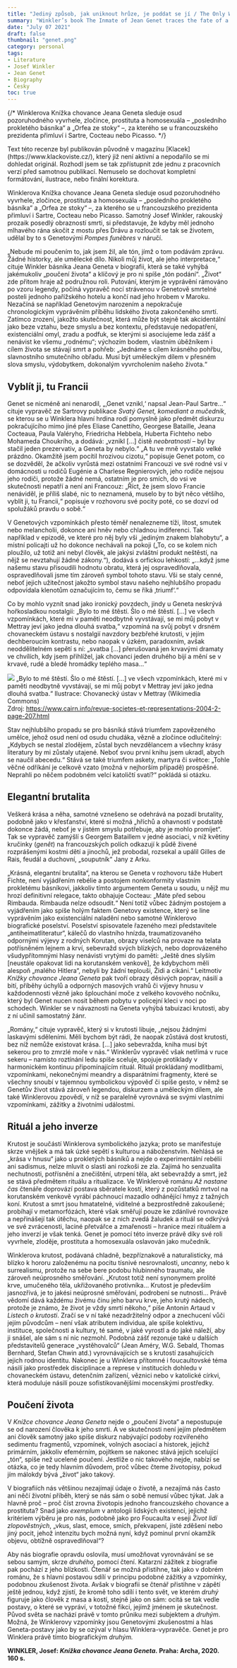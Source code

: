 ```yaml
---
title: "Jediný způsob, jak uniknout hrůze, je poddat se jí / The Only Way to Escape Horror Is to Surrender to It"
summary: "Winkler’s book The Inmate of Jean Genet traces the fate of a remarkable outcast—criminal, prostitute, and homosexual—hailed as “the last accursed poet” and “the Orpheus of the gutter.” Figures like Sartre, Cocteau, and Picasso even pleaded his case before the French president."
date: "July 07 2021"
draft: false
thumbnail: "genet.png"
category: personal
tags:
- Literature
- Josef Winkler
- Jean Genet
- Biography
- Česky
toc: true
---
```


{/* Winklerova Knížka chovance Jeana Geneta sleduje osud pozoruhodného vyvrhele, zločince, prostituta a homosexuála – „posledního prokletého básníka“ a „Orfea ze stoky“ –, za kterého se u francouzského prezidenta přimluví i Sartre, Cocteau nebo Picasso. */}


<Admonition type="info" compact={true}>
    Text této recenze byl publikován původně v magazínu [Klacek](https://www.klackoviste.cz/), který již není aktivní a nepodařilo se mi dohledat originál. Rozhodl jsem se tak zpřístupnit zde jednu z pracovních verzí před samotnou publikací. Nemuselo se dochovat kompletní formátování, ilustrace, nebo finální korektura.
</Admonition>

Winklerova Knížka chovance Jeana Geneta sleduje osud pozoruhodného vyvrhele, zločince, prostituta a homosexuála – „posledního prokletého básníka“ a „Orfea ze stoky“ –, za kterého se u francouzského prezidenta přimluví i Sartre, Cocteau nebo Picasso. Samotný Josef Winkler, rakouský prozaik posedlý obrazností smrti, si představuje, že kdyby měl jednoho mlhavého rána skočit z mostu přes Drávu a rozloučit se tak se životem, udělal by to s Genetovými *Pompes funèbres* v náručí.

„Nebude mi poučením to, jak jsem žil, ale tón, jímž o tom podávám zprávu. Žádné historky, ale umělecké dílo. Nikoli můj život, ale jeho interpretace,“ cituje Winkler básníka Jeana Geneta v biografii, která se také vyhýbá jakémukoliv „poučení života“ a klíčový je pro ni spíše „tón podání“. „Život“ zde přitom hraje až podružnou roli. Putování, kterým je vyprávění rámováno po vzoru legendy, počíná vypravěč nocí strávenou v Genetově smrtelné posteli jednoho pařížského hotelu a končí nad jeho hrobem v Maroku. Nezačíná se například Genetovým narozením a nepokračuje chronologickým vyprávěním příběhu lidského života zakončeného smrtí. Zatímco zrození, jakožto skutečnost, která může být stejně tak akcidentální jako beze vztahu, beze smyslu a bez kontextu, představuje nedopatření, existenciální omyl, zradu a podfuk, se kterými si asociujeme leda zášť a nenávist ke všemu „rodnému“; výchozím bodem, vlastním úběžníkem i cílem života se stávají smrt a pohřeb: „Jednáme s cílem krásného pohřbu, slavnostního smutečního obřadu. Musí být uměleckým dílem v přesném slova smyslu, výdobytkem, dokonalým vyvrcholením našeho života.“


## Vyblít ji, tu Francii

Genet se nicméně ani nenarodil, „‚Genet vznikl,‘ napsal Jean-Paul Sartre…“ cituje vypravěč ze Sartrovy publikace *Svatý Genet, komediant a mučedník*, se kterou se u Winklera hlavní hrdina rodí pomyslně jako předmět diskurzu pokračujícího mimo jiné přes Eliase Canettiho, Georgese Bataille, Jeana Cocteaua, Paula Valéryho, Friedricha Hebbela, Huberta Fichteho nebo Mohameda Choukrího, a dodává: „vznikl \[…\] čistě *neobratností* – byl by stačil jeden prezervativ, a Geneta by nebylo.“ „A tu ve mně vyvstalo velké prázdno. Okamžitě jsem pocítil hrozivou cizotu,“ popisuje Genet potom, co se dozvěděl, že ačkoliv vyrůstá mezi ostatními Francouzi ve své rodné vsi v domácnosti u rodičů Eugénie a Charlese Regnierových, jeho rodiče nejsou jeho rodiči, protože žádné nemá, ostatním je pro smích, do vsi ve skutečnosti nepatří a není ani Francouz: „Říct, že jsem slovo Francie nenáviděl, je příliš slabé, nic to neznamená, muselo by to být něco většího, vyblít ji, tu Francii,“ popisuje v rozhovoru své pocity poté, co se dozví od spolužáků pravdu o sobě.“ 

V Genetových vzpomínkách přesto téměř nenalezneme tíži, lítost, smutek nebo melancholii, dokonce ani hněv nebo chladnou indiferenci. Tak například v epizodě, ve které pro něj byly vši „jediným znakem blahobytu“, a místní policajti už ho dokonce nechávali na pokoji („To, co se kolem nich ploužilo, už totiž ani nebyl člověk, ale jakýsi zvláštní produkt neštěstí, na nějž se nevztahují žádné zákony.“), dodává s orfickou lehkostí: „...když jsme našemu stavu přisoudili hodnotu obratu, která jej ospravedlňovala, ospravedlňovali jsme tím zároveň symbol tohoto stavu. Vši se staly cenné, neboť jejich užitečnost jakožto symbol stavu našeho nejhlubšího propadu odpovídala klenotům označujícím to, čemu se říká ‚triumf‘.“

Co by mohlo vyznít snad jako ironický povzdech, jindy u Geneta neskrývá hořkosladkou nostalgii: „Bylo to mé štěstí. Šlo o mé štěstí. \[…\] ve všech vzpomínkách, které mi v paměti neodbytně vyvstávají, se mi můj pobyt v Mettray jeví jako jedna dlouhá svatba,“ vzpomíná na svůj pobyt v drsném chovaneckém ústavu s nostalgií navzdory bezbřehé krutosti, v jejím dechberoucím kontrastu, nebo naopak v úzkém, paradoxním, avšak neoddělitelném sepětí s ní: „svatba \[…\] přerušovaná jen krvavými dramaty ve chvílích, kdy jsem přihlížel, jak chovanci jeden druhého bijí a mění se v krvavé, rudé a bledé hromádky teplého masa…“ 

![](genet.png)
„Bylo to mé štěstí. Šlo o mé štěstí. \[…\] ve všech vzpomínkách, které mi v paměti neodbytně vyvstávají, se mi můj pobyt v Mettray jeví jako jedna dlouhá svatba.“ Ilustrace: Chovanecký ústav v Mettray (Wikimedia Commons)   
Zdroj: https://www.cairn.info/revue-societes-et-representations-2004-2-page-207.html 

Stav nejhlubšího propadu se pro básníká stává triumfem zapovězeného umělce, jehož osud není od osudu chudáka, vězně a zločince odlučitelný: „Kdybych se nestal zlodějem, zůstal bych nevzdělancem a všechny krásy literatury by mi zůstaly utajené. Neboť svou první knihu jsem ukradl, abych se naučil abecedu.“ Stává se také triumfem askety, martyra či světce: „Tohle věčné odříkání je celkově vzato (možná v nejhorším případě) prospěšné. Neprahli po něčem podobném velcí katoličtí svatí?“ pokládá si otázku.

## Elegantní brutalita

Veškerá krása a něha, samotné vznešeno se odehrává na pozadí brutality, podobně jako v křesťanství, které si možná „hříchů a ohavností v podstatě dokonce žádá, neboť je v jistém smyslu potřebuje, aby je mohlo promíjet“. Tak se vypravěč zamýšlí s Georgem Bataillem v jedné asociaci, v níž květiny kručinky (*genêt*) na francouzských polích odkazují k půdě živené rozprášenými kostmi dětí a jinochů, jež probodal, rozsekal a upálil Gilles de Rais, feudál a duchovní, „souputník“ Jany z Arku.

„Krásná, elegantní brutalita“, na kterou se Geneta v rozhovoru táže Hubert Fichte, není vyjádřením rebélie a postojem nonkonformity vlastním prokletému básníkovi, jakkoliv tímto argumentem Geneta u soudu, u nějž mu hrozí definitivní relegace, takto obhajuje Cocteau: „Máte před sebou Rimbauda. Rimbauda nelze odsoudit.“ Není totiž vůbec žádným postojem a vyjádřením jako spíše holým faktem Genetovy existence, který se line vyprávěním jako existenciální naladění nebo samotné Winklerovo biografické poselství. Poselství spisovatele řazeného mezi představitele „antiheimatliteratur“, kálečů do vlastního hnízda, traumatizovaného odpornými výjevy z rodných Korutan, obrazy viselců na provaze na telata potřísněném lejnem a krví, sebevražd svých blízkých, nebo doprovázeného všudypřítomnými hlasy nenávisti vrytými do paměti: „Ještě dnes slyším \[neustále opakovat lidi na korutanském venkově\], že kdybychom měli alespoň „malého Hitlera“, nebyli by žádní teplouši, Židi a cikáni.“ Leitmotiv *Knížky chovance Jeana Geneta* pak tvoří obrazy děsivých poprav, násilí a bití, příběhy úchylů a odporných masových vrahů či výjevy hnusu v každodennosti vězně jako šplouchání moče z velkého kovového nočníku, který byl Genet nucen nosit během pobytu v policejní kleci v noci po schodech. Winkler se v návaznosti na Geneta vyhýbá tabuizaci krutosti, aby z ní učinil samostatný žánr.

„Romány,“ cituje vypravěč, který si v krutosti libuje, „nejsou žádnými laskavými sděleními. Měli bychom být rádi, že naopak zůstává dost krutosti, bez níž nemůže existovat krása. \[…\] jako sebevražda, kniha musí být sekerou pro to zmrzlé moře v nás.“ Winklerův vypravěč však netřímá v ruce sekeru – namísto roztínání ledu spíše sceluje, spojuje protiklady v harmonickém kontinuu připomínajícím rituál. Rituál prokládaný modlitbami, vzpomínkami, nekonečnými meandry a disparátními fragmenty, které se všechny snoubí v tajemnou symbolickou výpověď či spíše gesto, v němž se Genetův život stává zároveň legendou, diskurzem a uměleckým dílem, ale také Winklerovou zpovědí, v níž se paralelně vyrovnává se svými vlastními vzpomínkami, zážitky a životními událostmi. 

## Rituál a jeho inverze

Krutost je součástí Winklerova symbolického jazyka; proto se manifestuje skrze vnějšek a má tak úzké sepětí s kulturou a náboženstvím. Nehlásá se „krása v hnusu“ jako u prokletých básníků a nejde o experimentální rebélii ani sadismus, nelze mluvit o slasti ani rozkoši ze zla. Zajímá ho senzualita nechutnosti, potřísnění a znečištění, utrpení těla, akt sebevraždy a smrt, jež se stává předmětem rituálu a ritualizace. Ve Winklerově románu *Až nastane čas* čtenáře doprovází postava sběratele kostí, který z pozůstatků mrtvol na korutanském venkově vyrábí páchnoucí mazadlo odhánějící hmyz z tažných koní. Krutost a smrt jsou hmatatelné, viditelné a bezprostředně zakoušené; probíhají v metamorfózách, které však směřují pouze ke zdánlivé rovnováze a nepřinášejí tak útěchu, naopak se z nich zvedá žaludek a rituál se odkrývá ve své zvrácenosti, laciné přetvářce a zmařenosti – hranice mezi rituálem a jeho inverzí je však tenká. Genet je pomocí této inverze právě díky své roli vyvrhele, zloděje, prostituta a homosexuála oslavován jako mučedník.

Winklerova krutost, podávaná chladně, bezpříznakově a naturalisticky, má blízko k hororu založenému na pocitu tísnivé nesrovnalosti, *uncanny,* nebo k surrealismu, protože na sebe bere podobu hlubinného traumatu, ale zároveň neúprosného směřování. „Krutost totiž není synonymem prolité krve, umučeného těla, ukřižovaného protivníka… Krutost je především jasnozřivá, je to jakési neúprosné směřování, podrobení se nutnosti… Právě vědomí dává každému živému činu jeho barvu krve, jeho krutý nádech, protože je známo, že život je vždy smrtí někoho,“ píše Antonin Artaud v *Listech o krutosti*. Zračí se v ní také nezadržitelný odpor a znechucení vůči jejím původcům – není však atributem individua, ale spíše kolektivu, instituce, společnosti a kultury, té samé, v jaké vyrostl a do jaké náleží, aby ji snášel, ale sám s ní nic nezmohl. Podobná zášť rezonuje také u dalších představitelů generace „vystěhovalců“ (Jean Améry, W.G. Sebald, Thomas Bernhard, Stefan Chwin atd.) vyrovnávajících se s krutostí zasahujících jejich rodnou identitu. Nakonec je u Winklera přítomné i foucaultovské téma násilí jako prostředek disciplinace a represe v institucích dohledu v chovaneckém ústavu, detenčním zařízení, věznici nebo v katolické církvi, která moduluje násilí pouze sofistikovanějšími mocenskými prostředky.

## Poučení života

V *Knížce chovance Jeana Geneta* nejde o „poučení života“ a nepostupuje se od narození člověka k jeho smrti. A ve skutečnosti není jejím předmětem ani člověk samotný jako spíše diskurz nabývající podoby rozvířeného sedimentu fragmentů, vzpomínek, volných asociací a historek, jejichž primárním, jakkoliv efemérním, pojítkem se nakonec stává jejich scelující „tón“, spíše než ucelené poučení. Jestliže o nic takového nejde, nabízí se otázka, co je tedy hlavním důvodem, proč vůbec čteme životopisy, pokud jím málokdy bývá „život“ jako takový.

V biografiích nás většinou nezajímají údaje o životě, a nezajímá nás často ani něčí životní příběh, který se nás sám o sobě nemusí vůbec týkat. Jak a hlavně proč – proč číst zrovna životopis jednoho francouzského chovance a prostituta? Snad jako *exemplum* v antologii lidských existencí, jejichž kritériem výběru je pro nás, podobně jako pro Foucaulta v eseji *Život lidí zlopověstných*, „vkus, slast, emoce, smích, pře­kvapení, jisté zděšení nebo jiný pocit, jehož intenzitu bych možná nyní, když pominul první okamžik objevu, obtížně ospravedlňoval“?

Aby nás biografie opravdu oslovila, musí umožňovat vyrovnávání se se sebou samým, skrze *druhého*, pomocí čtení. Katarzní zážitek z biografie pak pochází z jeho blízkosti. Čtenář se možná přistihne, tak jako v dobrém románu, že s hlavní postavou sdílí v principu podobné zážitky a vzpomínky, podobnou zkušenost života. Avšak v biografii se čtenář přistihne v zápětí ještě jednou, když zjistí, že kromě toho sdílí i tento svět, ve kterém *druhý* figuruje jako člověk z masa a kostí, stejně jako on sám: ocitá se tak vedle postavy, o které se vypráví, v totožné fikci, jejímž jménem je skutečnost. Původ světa se nachází právě v tomto průniku mezi subjektem a *druhým*. Možná, že Winklerovy vzpomínky jsou Genetovými zkušenostmi a hlas Geneta-postavy jako by se  ozýval v hlasu Winklera-vypravěče. Genet je pro Winklera právě tímto biografickým *druhým.*

**WINKLER, Josef: *Knížka chovance Jeana Geneta.* Praha: Archa, 2020\. 160 s.**

